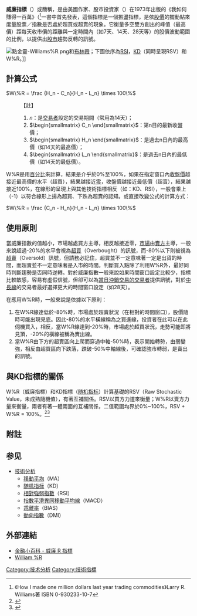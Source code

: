 '''威廉指標'''（{{lang-en|'''Williams %R'''}}）或簡稱{{lang|en|'''W%R'''}}，是由美國作家、股市投資家{{link-en|拉里·威廉斯|Larry R. Williams}}（{{lang|en|Larry R. Williams}}）在1973年出版的《我如何賺得一百萬》（{{lang|en|''How I made one million dollars last year trading commodities''）}}<ref>《How I made one million dollars last year trading commodities》Larry R. Williams著 ISBN 0-930233-10-7</ref>一書中首先發表，這個指標是一個振盪指標，是依[[股價|股價]]的擺動點來度量股票／指數是否處於超買或超賣的現象。它衡量多空雙方創出的峰值（最高價）距每天收市價的距離與一定時間內（如7天、14天、28天等）的股價波動範圍的比例，以提供出[[股市|股市]]趨勢反轉的訊號。

[[File:點金靈-Williams%R.png|thumb]]和[[布林帶|布林帶]]；下圖依序為[[RSI|RSI]]，[[隨機指標|KD]]（同時呈現RSV）和W%R。]]

== 計算公式 ==
<math>W\%R = \frac {H_n - C_n}{H_n - L_n} \times 100\%</math>

:【註】
:#<math>n</math>：是[[交易者|交易者]]設定的交易期間（常用為14天）；
:#<math>\begin{smallmatrix} C_n \end{smallmatrix}</math>：第n日的最新收盤價；
:#<math>\begin{smallmatrix} H_n \end{smallmatrix}</math>：是過去n日內的最高價（如14天的最高價）；
:#<math>\begin{smallmatrix} L_n \end{smallmatrix}</math>：是過去n日內的最低價（如14天的最低價）。

W%R是用[[百分比|百分比]]來計算，結果是介乎於0%至100%，如果在指定窗口內[[收盤價|收盤價]]越接近最高價的水平（超買），結果越接近[[零|零]]，收盤價越接近最低價（超賣），結果越接近100%，在線形的呈現上與其他技術指標相反（如：KD、RSI），一般會乘上（-1）以符合線形上揚為超買、下跌為超賣的認知。或直接改變公式的計算方式：

<math>W\%R = \frac {C_n - H_n}{H_n - L_n} \times 100\%</math>

== 使用原則 ==
當威廉指數的值越小，市場越處買方主導，相反越接近零，[[交易市场|市場]]由[[賣方|賣方]]主導，一般來說超過-20%的水平會視為[[超買|超買]]（Overbought）的訊號，而-80%以下則被視為[[超賣|超賣]]（Oversold）訊號，但請務必記住，超買並不一定意味著一定是出貨的時間，而超賣並不一定意味著是入市的時間。判斷買入點除了利用W%R外，最好同時判斷趨勢是否同時逆轉。對於威廉指數一般來說如果時間窗口設定比較少，指標比較敏感，容易有虛假信號，但卻可以為[[當沖客|當日沖銷交易的交易者]]提供訊號，對於[[中長線|中長線]]的交易者最好選擇更大的時間窗口設定（如28天）。

在應用W%R時，一般來說是依據以下原則：
# 在W%R線達低於-80%時，市場處於超賣狀況（在相對的時間窗口），股價隨時可能出現見底。因此-80%的水平橫線稱為之買進線，投資者在此可以在此伺機買入，相反，當W%R線達到-20%時，市場處於超買狀況，走勢可能即將見頂，-20%的橫線被稱為賣出線。
# 當W%R由下方的超賣區向上爬而穿過中軸-50%時，表示開始轉勢，由弱變強，相反由超買區向下跌落，跌破-50%中軸線後，可確認強市轉弱，是賣出的訊號。

== 與KD指標的關係 ==
W%R（威廉指標）和KD指標（[[随机指标|随机指标]]）計算基礎的RSV（Raw Stochastic Value，未成熟隨機值），有著互補關係。RSV以買方力道來衡量；W%R以賣方力量來衡量，兩者有著一體兩面的互補關係，二值範圍均界於0%~100%，RSV + W%R = 100%。<ref>{{Cite web |url=http://fund.bot.com.tw/z/glossary/glexp_4249.djhtm |title=　金融小百科：威廉指標 |access-date=2012-04-04 |archive-date=2019-06-29 |archive-url=https://web.archive.org/web/20190629142539/https://fund.bot.com.tw/z/glossary/glexp_4249.djhtm |dead-url=no }}</ref><ref>{{Cite web |url=http://fund.bot.com.tw/z/glossary/glexp_5326.djhtm |title=金融小百科：KD指標 |access-date=2012-04-04 |archive-date=2019-06-18 |archive-url=https://web.archive.org/web/20190618024530/https://fund.bot.com.tw/z/glossary/glexp_5326.djhtm |dead-url=no }}</ref>

==附註==
{{Reflist}}

== 参见 ==
* [[技術分析|技術分析]]
** [[移動平均|移動平均]]（MA）
** [[随机指标|随机指标]]（KD）
** [[相對強弱指數|相對強弱指數]]（RSI）
** [[MACD|指數平滑異同移動平均線]]（MACD）
** [[乖離率|乖離率]]（BIAS）
** [[動向指數|動向指數]]（DMI）

==外部連結==
* [http://fund.bot.com.tw/z/glossary/glexp_4249.djhtm 金融小百科 - 威廉 R 指標] {{Wayback|url=http://fund.bot.com.tw/z/glossary/glexp_4249.djhtm |date=20190629142539 }}{{zh-tw}}
* [http://stockcharts.com/school/doku.php?id=chart_school:technical_indicators:williams_r William %R] {{Wayback|url=http://stockcharts.com/school/doku.php?id=chart_school:technical_indicators:williams_r |date=20190606221128 }}{{en}}

{{技术分析}}

[[Category:技术分析|Category:技术分析]]
[[Category:技術指標|Category:技術指標]]